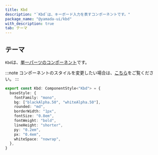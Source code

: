 ```yaml
---
title: Kbd
description: "`Kbd`は、キーボード入力を表すコンポーネントです。"
package_name: "@yamada-ui/kbd"
with_description: true
tab: テーマ
---
```


## テーマ

`Kbd`は、[単一パーツのコンポーネント](/styled-system/theming/component-styles#単一パーツのコンポーネント)です。

:::note
コンポーネントのスタイルを変更したい場合は、[こちら](/styled-system/theming/customize-theme#コンポーネントのスタイルを変更する)をご覧ください。
:::

```ts
export const Kbd: ComponentStyle<"Kbd"> = {
  baseStyle: {
    fontFamily: "mono",
    bg: ["blackAlpha.50", "whiteAlpha.50"],
    rounded: "md",
    borderWidth: "1px",
    fontSize: "0.8em",
    fontWeight: "bold",
    lineHeight: "shorter",
    py: "0.2em",
    px: "0.4em",
    whiteSpace: "nowrap",
  },
}
```
